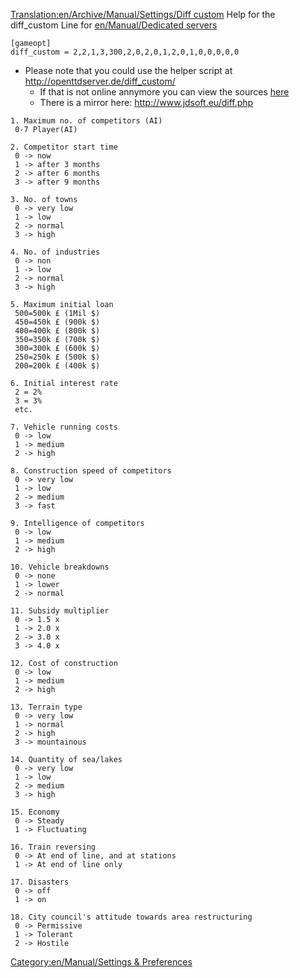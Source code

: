 [[Translation:en/Archive/Manual/Settings/Diff custom]]
Help for the diff_custom Line for [[en/Manual/Dedicated server]]s

 [gameopt]
 diff_custom = 2,2,1,3,300,2,0,2,0,1,2,0,1,0,0,0,0,0


*Please note that you could use the helper script at http://openttdserver.de/diff_custom/
** If that is not online annymore you can view the sources [[en/Diff custom helper script|here]]
** There is a mirror here: http://www.jdsoft.eu/diff.php
<pre>
1. Maximum no. of competitors (AI)
 0-7 Player(AI)

2. Competitor start time
 0 -> now
 1 -> after 3 months
 2 -> after 6 months
 3 -> after 9 months

3. No. of towns
 0 -> very low
 1 -> low
 2 -> normal
 3 -> high

4. No. of industries
 0 -> non
 1 -> low
 2 -> normal
 3 -> high

5. Maximum initial loan
 500=500k £ (1Mil $)
 450=450k £ (900k $)
 400=400k £ (800k $)
 350=350k £ (700k $)
 300=300k £ (600k $)
 250=250k £ (500k $)
 200=200k £ (400k $)

6. Initial interest rate
 2 = 2%
 3 = 3%
 etc.

7. Vehicle running costs
 0 -> low
 1 -> medium
 2 -> high

8. Construction speed of competitors
 0 -> very low
 1 -> low
 2 -> medium
 3 -> fast

9. Intelligence of competitors
 0 -> low
 1 -> medium
 2 -> high

10. Vehicle breakdowns
 0 -> none
 1 -> lower
 2 -> normal

11. Subsidy multiplier
 0 -> 1.5 x
 1 -> 2.0 x
 2 -> 3.0 x
 3 -> 4.0 x

12. Cost of construction
 0 -> low
 1 -> medium
 2 -> high

13. Terrain type
 0 -> very low
 1 -> normal
 2 -> high
 3 -> mountainous

14. Quantity of sea/lakes
 0 -> very low
 1 -> low
 2 -> medium
 3 -> high

15. Economy
 0 -> Steady
 1 -> Fluctuating

16. Train reversing
 0 -> At end of line, and at stations
 1 -> At end of line only

17. Disasters
 0 -> off
 1 -> on

18. City council's attitude towards area restructuring
 0 -> Permissive
 1 -> Tolerant
 2 -> Hostile

</pre>

[[Category:en/Manual/Settings & Preferences]]
